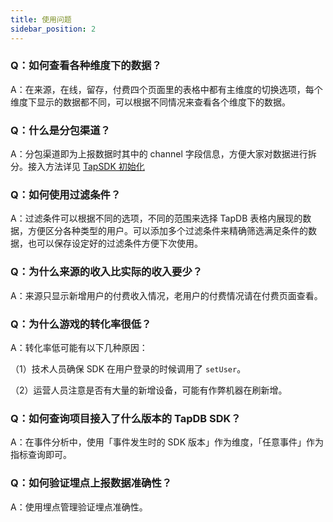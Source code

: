 ```yaml
---
title: 使用问题
sidebar_position: 2
---
```


### Q：如何查看各种维度下的数据？

A：在来源，在线，留存，付费四个页面里的表格中都有主维度的切换选项，每个维度下显示的数据都不同，可以根据不同情况来查看各个维度下的数据。

### Q：什么是分包渠道？

A：分包渠道即为上报数据时其中的 channel 字段信息，方便大家对数据进行拆分。接入方法详见 [TapSDK 初始化](/sdk/tapdb/sdk/client-side-integration#tapsdk-init)

### Q：如何使用过滤条件？

A：过滤条件可以根据不同的选项，不同的范围来选择 TapDB 表格内展现的数据，方便区分各种类型的用户。可以添加多个过滤条件来精确筛选满足条件的数据，也可以保存设定好的过滤条件方便下次使用。

### Q：为什么来源的收入比实际的收入要少？

A：来源只显示新增用户的付费收入情况，老用户的付费情况请在付费页面查看。

### Q：为什么游戏的转化率很低？

A：转化率低可能有以下几种原因：

（1）技术人员确保 SDK 在用户登录的时候调用了 `setUser`。

（2）运营人员注意是否有大量的新增设备，可能有作弊机器在刷新增。

### Q：如何查询项目接入了什么版本的 TapDB SDK？

A：在事件分析中，使用「事件发生时的 SDK 版本」作为维度，「任意事件」作为指标查询即可。

### Q：如何验证埋点上报数据准确性？

A：使用埋点管理验证埋点准确性。
